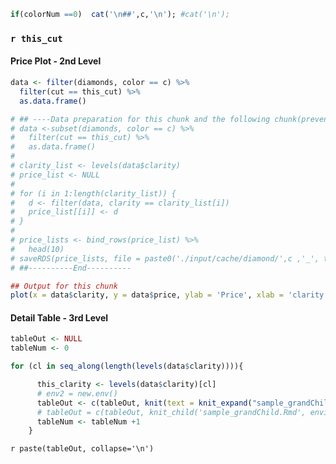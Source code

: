 
```r
if(colorNum ==0)  cat('\n##',c,'\n'); #cat('\n'); 

```


### `r this_cut`  

#### Price Plot - 2nd Level

```r

data <- filter(diamonds, color == c) %>%
  filter(cut == this_cut) %>%
  as.data.frame()

# ## ----Data preparation for this chunk and the following chunk(prevent server-side on-load processing)
# data <-subset(diamonds, color == c) %>%
#   filter(cut == this_cut) %>%
#   as.data.frame()
# 
# clarity_list <- levels(data$clarity)
# price_list <- NULL
# 
# for (i in 1:length(clarity_list)) {
#   d <- filter(data, clarity == clarity_list[i]) 
#   price_list[[i]] <- d
# }
# 
# price_lists <- bind_rows(price_list) %>%
#   head(10)
# saveRDS(price_lists, file = paste0('./input/cache/diamond/',c ,'_', this_cut,'.RDS'))
# ##----------End----------

## Output for this chunk
plot(x = data$clarity, y = data$price, ylab = 'Price', xlab = 'clarity')

```


#### Detail Table - 3rd Level


```r

tableOut <- NULL
tableNum <- 0

for (cl in seq_along(length(levels(data$clarity)))){

      this_clarity <- levels(data$clarity)[cl]
      # env2 = new.env()
      tableOut <- c(tableOut, knit(text = knit_expand("sample_grandChild_simple.Rmd"), quiet=TRUE))
      # tableOut = c(tableOut, knit_child('sample_grandChild.Rmd', envir = env2))
      tableNum <- tableNum +1
    }

```

`r paste(tableOut, collapse='\n')`